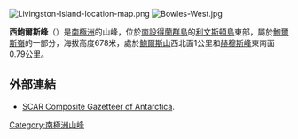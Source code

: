 [[Image:Livingston-Island-location-map.png|thumb]]
[[Image:Bowles-West.jpg|thumb]]

'''西鮑爾斯峰'''（{{lang-en|Bowles West Peak}}）是[[南極洲|南極洲]]的山峰，位於[[南設得蘭群島|南設得蘭群島]]的[[利文斯頓島|利文斯頓島]]東部，屬於[[鮑爾斯嶺|鮑爾斯嶺]]的一部分，海拔高度678米，處於[[鮑爾斯山|鮑爾斯山]]西北面1公里和[[赫穆斯峰|赫穆斯峰]]東南面0.79公里。

{{coord|62|36|47.5|S|60|13|13|W|display=title}}

==外部連結==
* [http://data.aad.gov.au/aadc/gaz/scar/ SCAR Composite Gazetteer of Antarctica]{{WebCite|url=https://www.webcitation.org/5ug2CfC7m?url=http://data.aad.gov.au/aadc/gaz/scar/ |date=20101202140255 |dateformat=iso }}.

{{Antarctica-geo-stub}}
[[Category:南極洲山峰|Category:南極洲山峰]]